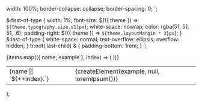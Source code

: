 
  width: 100%;
  border-collapse: collapse;
  border-spacing: 0;
`;

  &:first-of-type {
    width: 1%;
    font-size: ${({ theme }) => `${theme.typography.size.s1}px`};
    white-space: nowrap;
    color: rgba(51, 51, 51, .6);
    padding-right: ${({ theme }) => `${theme.layoutMargin * 3}px`};
  }
  &:last-of-type {
    white-space: normal;
    text-overflow: ellipsis;
    overflow: hidden;
  }
  tr:not(:last-child) & {
    padding-bottom: 1rem;
  }
`;

  <Table>
    <tbody>
    {items.map(({ name, example }, index) => (
      <tr key={index}>
        <Td>{name || `${++index}.`}</Td>
        <Td>{createElement(example, null, loremIpsum())}</Td>
      </tr>
    ))}
    </tbody>
  </Table>
);

